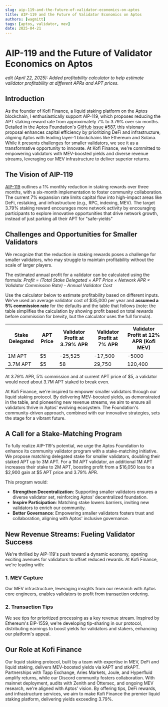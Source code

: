 ```yaml
---
slug: aip-119-and-the-future-of-validator-economics-on-aptos
title: AIP-119 and the Future of Validator Economics on Aptos
authors: [wagmitt]
tags: [aptos, validator, mev]
date: 2025-04-21
---
```



# AIP-119 and the Future of Validator Economics on Aptos

_edit (April 22, 2025): Added profitability calculator to help estimate validator profitability at different APRs and APT prices._

## Introduction

As the founder of Kofi Finance, a liquid staking platform on the Aptos blockchain, I enthusiastically support AIP-119, which proposes reducing the APT staking reward rate from approximately 7% to 3.79% over six months. Detailed in the Aptos Foundation's [GitHub issue #587](https://github.com/aptos-foundation/AIPs/issues/587), this visionary proposal enhances capital efficiency by prioritizing DeFi and infrastructure, aligning Aptos with leading layer-1 blockchains like Ethereum and Solana. While it presents challenges for smaller validators, we see it as a transformative opportunity to innovate. At Kofi Finance, we're committed to empowering validators with MEV-boosted yields and diverse revenue streams, leveraging our MEV infrastructure to deliver superior returns.

## The Vision of AIP-119

[AIP-119](https://github.com/aptos-foundation/AIPs/blob/main/aips/aip-119.md) outlines a 1% monthly reduction in staking rewards over three months, with a six-month implementation to foster community collaboration. The current 7% expansion rate limits capital flow into high-impact areas like DeFi, restaking, and infrastructure (e.g., RPC, indexing, MEV). The target 3.79% staking reward encourages more network activity by encouraging participants to explore innovative opportunities that drive network growth, instead of just parking all their APT for "safe-yields"

## Challenges and Opportunities for Smaller Validators

We recognize that the reduction in staking rewards poses a challenge for smaller validators, who may struggle to maintain profitability without the scale of larger players.

The estimated annual profit for a validator can be calculated using the formula:
_Profit = (Total Stake Delegated × APT Price × Network APR × Validator Commission Rate) - Annual Validator Cost_

Use the calculator below to estimate profitability based on different inputs. We've used an average validator cost of $35,000 per year and **assumed a 5% commission rate** for the defaults and the table that follows (note: the table simplifies the calculation by showing profit based on total rewards before commission for brevity, but the calculator uses the full formula).

<ValidatorProfitCalculator />

| Stake Delegated | APT Price | Validator Profit at 3.79% APR | Validator Profit at 7% APR | Validator Profit at 12% APR (Kofi MEV) |
| --------------- | --------- | ----------------------------- | -------------------------- | -------------------------------------- |
| 1M APT          | $5        | -25,525                       | -17,500                    | -5000                                  |
| 3.7M APT        | $5        | 58                            | 29,750                     | 120,400                                |

At 3.79% APR, 5% commission and at current APT price of $5, a validator would need about 3.7M APT staked to break even.

At Kofi Finance, we're inspired to empower smaller validators through our liquid staking protocol. By delivering MEV-boosted yields, as demonstrated in the table, and pioneering new revenue streams, we aim to ensure all validators thrive in Aptos' evolving ecosystem. The Foundation's community-driven approach, combined with our innovative strategies, sets the stage for a vibrant future.

## A Call for a Stake-Matching Program

To fully realize AIP-119's potential, we urge the Aptos Foundation to enhance its community validator program with a stake-matching initiative. We propose matching delegated stake for smaller validators, doubling their staked APT up to 3M APT. For a 1M APT validator, an additional 1M APT increases their stake to 2M APT, boosting profit from a \$16,050 loss to a \$2,900 gain at \$5 APT price and 3.79% APR.

This program would:

- **Strengthen Decentralization**: Supporting smaller validators ensures a diverse validator set, reinforcing Aptos' decentralized foundation.
- **Inspire Participation**: Matching stake lowers barriers, inviting new validators to enrich our community.
- **Better Governance**: Empowering smaller validators fosters trust and collaboration, aligning with Aptos' inclusive governance.

## New Revenue Streams: Fueling Validator Success

We're thrilled by AIP-119's push toward a dynamic economy, opening exciting avenues for validators to offset reduced rewards. At Kofi Finance, we're leading with:

### 1. MEV Capture

Our MEV infrastructure, leveraging insights from our research with Aptos core engineers, enables validators to profit from transaction ordering.

### 2. Transaction Tips

We see tips for prioritized processing as a key revenue stream. Inspired by Ethereum's EIP-1559, we're developing tip-sharing in our protocol, distributing earnings to boost yields for validators and stakers, enhancing our platform's appeal.

## Our Role at Kofi Finance

Our liquid staking protocol, built by a team with expertise in MEV, DeFi and liquid staking, delivers MEV-boosted yields via kAPT and stkAPT. Partnerships with Tapp Exchange, Aries Markets, Joule, and Hyperfluid amplify returns, while our Discord community fosters collaboration. With mainnet deployment, audits with Zenith and Ottersec, and ongoing MEV research, we're aligned with Aptos' vision. By offering tips, DeFi rewards, and infrastructure services, we aim to make Kofi Finance the premier liquid staking platform, delivering yields exceeding 3.79%.
